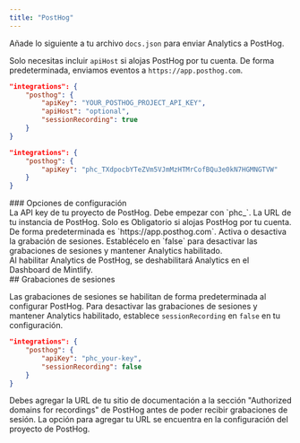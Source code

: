 ```yaml
---
title: "PostHog"
---
```


Añade lo siguiente a tu archivo `docs.json` para enviar Analytics a PostHog.

Solo necesitas incluir `apiHost` si alojas PostHog por tu cuenta. De forma predeterminada, enviamos eventos a `https://app.posthog.com`.

<CodeGroup>

```json Opciones de Analytics en docs.json
"integrations": {
    "posthog": {
        "apiKey": "YOUR_POSTHOG_PROJECT_API_KEY",
        "apiHost": "optional",
        "sessionRecording": true
    }
}
```

```json Ejemplo
"integrations": {
    "posthog": {
        "apiKey": "phc_TXdpocbYTeZVm5VJmMzHTMrCofBQu3e0kN7HGMNGTVW"
    }
}
```

</CodeGroup>

<div id="configuration-options">
  ### Opciones de configuración
</div>

<ParamField path="apiKey" type="string" required>
  La API key de tu proyecto de PostHog. Debe empezar con `phc_`.
</ParamField>

<ParamField path="apiHost" type="string">
  La URL de tu instancia de PostHog. Solo es Obligatorio si alojas PostHog por tu cuenta. De forma predeterminada es `https://app.posthog.com`.
</ParamField>

<ParamField path="sessionRecording" type="boolean" default="true">
  Activa o desactiva la grabación de sesiones. Establécelo en `false` para desactivar las grabaciones de sesiones y mantener Analytics habilitado.
</ParamField>

<br />

<Warning>
    Al habilitar Analytics de PostHog, se deshabilitará Analytics en el Dashboard de Mintlify.
</Warning>

<div id="session-recordings">
  ## Grabaciones de sesiones
</div>

Las grabaciones de sesiones se habilitan de forma predeterminada al configurar PostHog. Para desactivar las grabaciones de sesiones y mantener Analytics habilitado, establece `sessionRecording` en `false` en tu configuración.

```json Disable session recordings
"integrations": {
    "posthog": {
        "apiKey": "phc_your-key",
        "sessionRecording": false
    }
}
```

Debes agregar la URL de tu sitio de documentación a la sección &quot;Authorized domains for recordings&quot; de PostHog antes de poder recibir grabaciones de sesión. La opción para agregar tu URL se encuentra en la configuración del proyecto de PostHog.
